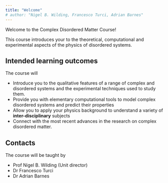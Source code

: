 ```yaml
---
title: "Welcome"
# author: "Nigel B. Wilding, Francesco Turci, Adrian Barnes"
---
```


Welcome to the Complex Disordered Matter Course!

This course introduces your to the theoretical, computational and experimental aspects of the physics of disordered systems.

## Intended learning outcomes

The course will 

- Introduce you to the qualitative features of a range of complex and disordered systems and the experimental techniques used to study them.
- Provide you with elementary computational tools to model complex disordered systems and predict their properties
- Allow you to apply your physics background to understand a variety of **inter-disciplinary** subjects
- Connect with the most recent advances in the research on complex disordered matter.


## Contacts

The course will be taught by

- Prof Nigel B. Wilding (Unit director)
- Dr Francesco Turci
- Dr Adrian Barnes

